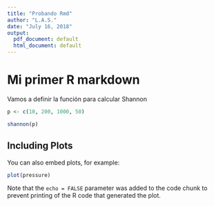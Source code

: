 ```yaml
---
title: "Probando Rmd"
author: "L.A.S."
date: "July 16, 2018"
output:
  pdf_document: default
  html_document: default
---
```


# Mi primer R markdown

Vamos a definir la función para calcular Shannon

```r

p <- c(10, 200, 1000, 50)

shannon(p)

```

## Including Plots

You can also embed plots, for example:

```r
plot(pressure)

```

Note that the `echo = FALSE` parameter was added to the code chunk to prevent printing of the R code that generated the plot.
